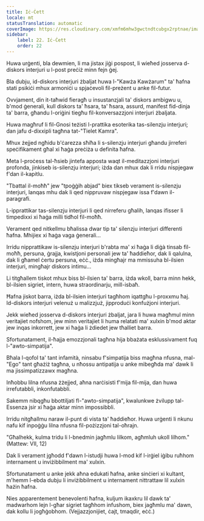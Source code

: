 ```yaml
---
title: Iċ-Ċett
locale: mt
statusTranslation: automatic
coverImage: https://res.cloudinary.com/xmfm6mhw3gwctndtcubgx2rptnae/image/upload/v1740468922/small_cover_tratado_de_psicologia_revolucionaria_a4c0dca4e0.webp
sidebar:
    label: 22. Iċ-Ċett
    order: 22
---
```

Huwa urġenti, bla dewmien, li ma jistax jiġi pospost, li wieħed josserva d-diskors interjuri u l-post preċiż minn fejn ġej.

Bla dubju, id-diskors interjuri żbaljat huwa l-"Kawża Kawżarum" ta' ħafna stati psikiċi mhux armoniċi u spjaċevoli fil-preżent u anke fil-futur.

Ovvjament, din it-taħwid fieragħ u insustanzjali ta' diskors ambigwu u, b'mod ġenerali, kull diskors ta' ħsara, ta' ħsara, assurd, manifest fid-dinja ta' barra, għandu l-oriġini tiegħu fil-konversazzjoni interjuri żbaljata.

Huwa magħruf li fil-Gnosi teżisti l-prattika esoterika tas-silenzju interjuri; dan jafu d-dixxipli tagħna tat-"Tielet Kamra".

Mhux żejjed ngħidu b'ċarezza sħiħa li s-silenzju interjuri għandu jirreferi speċifikament għal xi ħaġa preċiża u definita ħafna.

Meta l-proċess tal-ħsieb jintefa apposta waqt il-meditazzjoni interjuri profonda, jinkiseb is-silenzju interjuri; iżda dan mhux dak li rridu nispjegaw f'dan il-kapitlu.

"Tbattal il-moħħ" jew "tpoġġih abjad" biex tikseb verament is-silenzju interjuri, lanqas mhu dak li qed nippruvaw nispjegaw issa f'dawn il-paragrafi.

L-ipprattikar tas-silenzju interjuri li qed nirreferu għalih, lanqas ifisser li timpedixxi xi ħaġa milli tidħol fil-moħħ.

Verament qed nitkellmu bħalissa dwar tip ta' silenzju interjuri differenti ħafna. Mhijiex xi ħaġa vaga ġenerali...

Irridu nipprattikaw is-silenzju interjuri b'rabta ma' xi ħaġa li diġà tinsab fil-moħħ, persuna, ġrajja, kwistjoni personali jew ta' ħaddieħor, dak li qalulna, dak li għamel ċertu persuna, eċċ., iżda mingħajr ma mmissuha bl-ilsien interjuri, mingħajr diskors intimu...

Li titgħallem tiskot mhux biss bl-ilsien ta' barra, iżda wkoll, barra minn hekk, bl-ilsien sigriet, intern, huwa straordinarju, mill-isbaħ.

Ħafna jiskot barra, iżda bl-ilsien interjuri tagħhom iqattgħu l-proxxmu ħaj. Id-diskors interjuri velenuż u malizzjuż, jipproduċi konfużjoni interjuri.

Jekk wieħed josserva d-diskors interjuri żbaljat, jara li huwa magħmul minn veritajiet nofshom, jew minn veritajiet li huma relatati ma' xulxin b'mod aktar jew inqas inkorrett, jew xi ħaġa li żdiedet jew tħalliet barra.

Sfortunatament, il-ħajja emozzjonali tagħna hija bbażata esklussivament fuq l-"awto-simpatija".

Bħala l-qofol ta' tant infamità, ninsabu f'simpatija biss magħna nfusna, mal-"Ego" tant għażiż tagħna, u nħossu antipatija u anke mibegħda ma' dawk li ma jissimpatizzawx magħna.

Inħobbu lilna nfusna żżejjed, aħna narċisisti f'mija fil-mija, dan huwa irrefutabbli, inkonfutabbli.

Sakemm nibqgħu bbottiljati fl-"awto-simpatija", kwalunkwe żvilupp tal-Essenza jsir xi ħaġa aktar minn impossibbli.

Irridu nitgħallmu naraw il-punt di vista ta' ħaddieħor. Huwa urġenti li nkunu nafu kif inpoġġu lilna nfusna fil-pożizzjoni tal-oħrajn.

"Għalhekk, kulma tridu li l-bnedmin jagħmlu lilkom, agħmluh ukoll lilhom." (Mattew: VII, 12)

Dak li verament jgħodd f'dawn l-istudji huwa l-mod kif l-irġiel iġibu ruħhom internament u inviżibbilment ma' xulxin.

Sfortunatament u anke jekk aħna edukati ħafna, anke sinċieri xi kultant, m'hemm l-ebda dubju li inviżibbilment u internament nittrattaw lil xulxin ħażin ħafna.

Nies apparentement benevolenti ħafna, kuljum ikaxkru lil dawk ta' madwarhom lejn l-għar sigriet tagħhom infushom, biex jagħmlu ma' dawn, dak kollu li jogħġobhom. (Vejjazzjonijiet, ċajt, tmaqdir, eċċ.)


